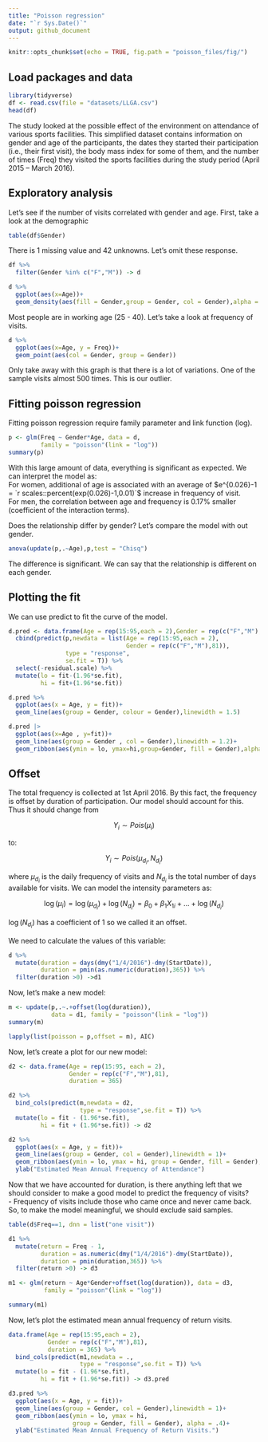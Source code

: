 ```yaml
---
title: "Poisson regression"
date: "`r Sys.Date()`"
output: github_document
---
```


```r
knitr::opts_chunk$set(echo = TRUE, fig.path = "poisson_files/fig/")
```

## Load packages and data
```r
library(tidyverse)
df <- read.csv(file = "datasets/LLGA.csv")
head(df)
```

The study looked at the possible effect of the environment on attendance of various sports facilities. This simplified dataset contains information on gender and age of the participants, the dates they started their participation (i.e., their first visit), the body mass index for some of them, and the number of times (Freq) they visited the sports facilities during the study period (April 2015 – March 2016).

## Exploratory analysis
Let's see if the number of visits correlated with gender and age. First, take a look at the demographic

```r
table(df$Gender)
```

There is 1 missing value and 42 unknowns. Let's omit these response.

```r
df %>%
  filter(Gender %in% c("F","M")) -> d

d %>%
  ggplot(aes(x=Age))+
  geom_density(aes(fill = Gender,group = Gender, col = Gender),alpha = .4)
```

Most people are in working age (25 - 40). Let's take a look at frequency of visits.

```r
d %>%
  ggplot(aes(x=Age, y = Freq))+
  geom_point(aes(col = Gender, group = Gender))
```

Only take away with this graph is that there is a lot of variations. One of the sample visits almost 500 times. This is our outlier.

## Fitting poisson regression
Fitting poisson regression require family parameter and link function (log).

```r
p <- glm(Freq ~ Gender*Age, data = d, 
         family = "poisson"(link = "log"))
summary(p)
```

With this large amount of data, everything is significant as expected. We can interpret the model as:  
For women, additional of age is associated with an average of $e^{0.026}-1 = `r scales::percent(exp(0.026)-1,0.01)`$ increase in frequency of visit.  
For men, the correlation between age and frequency is 0.17% smaller (coefficient of the interaction terms).

Does the relationship differ by gender? Let's compare the model with out gender.

```r
anova(update(p,.~Age),p,test = "Chisq")
```

The difference is significant. We can say that the relationship is different on each gender.

## Plotting the fit
We can use predict to fit the curve of the model.

```r
d.pred <- data.frame(Age = rep(15:95,each = 2),Gender = rep(c("F","M"),81)) %>%
  cbind(predict(p,newdata = list(Age = rep(15:95,each = 2),
                                 Gender = rep(c("F","M"),81)),
                type = "response",
                se.fit = T)) %>%
  select(-residual.scale) %>%
  mutate(lo = fit-(1.96*se.fit),
         hi = fit+(1.96*se.fit))

d.pred %>%
  ggplot(aes(x = Age, y = fit))+
  geom_line(aes(group = Gender, colour = Gender),linewidth = 1.5)

d.pred |> 
  ggplot(aes(x=Age , y=fit))+
  geom_line(aes(group = Gender , col = Gender),linewidth = 1.2)+
  geom_ribbon(aes(ymin = lo, ymax=hi,group=Gender, fill = Gender),alpha=.4)
```

## Offset
The total frequency is collected at 1st April 2016. By this fact, the frequency is offset by duration of participation. Our model should account for this. Thus it should change from

$$
Y_i\sim Pois(\mu_i)
$$

to:

$$
Y_i\sim Pois(\mu_{d_i},N_{d_i})
$$

where $\mu_{d_i}$ is the daily frequency of visits and $N_{d_i}$ is the total number of days available for visits. We can model the intensity parameters as:

$$
\log(\mu_{i})=\log(\mu_{d_i})+\log(N_{d_i})=\beta_0+\beta_1X_{1i}+\ldots+\log(N_{d_i})
$$

$\log(N_{d_i})$ has a coefficient of 1 so we called it an offset.

We need to calculate the values of this variable:

```r
d %>%
  mutate(duration = days(dmy("1/4/2016")-dmy(StartDate)),
         duration = pmin(as.numeric(duration),365)) %>% 
  filter(duration >0) ->d1
```

Now, let's make a new model:

```r
m <- update(p,.~.+offset(log(duration)),
            data = d1, family = "poisson"(link = "log"))
summary(m)

lapply(list(poisson = p,offset = m), AIC)
```

Now, let's create a plot for our new model:

```r
d2 <- data.frame(Age = rep(15:95, each = 2),
                 Gender = rep(c("F","M"),81),
                 duration = 365)

d2 %>%
  bind_cols(predict(m,newdata = d2,
                    type = "response",se.fit = T)) %>%
  mutate(lo = fit - (1.96*se.fit),
         hi = fit + (1.96*se.fit)) -> d2

d2 %>%
  ggplot(aes(x = Age, y = fit))+
  geom_line(aes(group = Gender, col = Gender),linewidth = 1)+
  geom_ribbon(aes(ymin = lo, ymax = hi, group = Gender, fill = Gender),alpha = .4) +
  ylab("Estimated Mean Annual Frequency of Attendance")
```

Now that we have accounted for duration, is there anything left that we should consider to make a good model to predict the frequency of visits?  
 - Frequency of visits include those who came once and never came back. So, to make the model meaningful, we should exclude said samples.

```r
table(d$Freq==1, dnn = list("one visit"))
```

```r
d1 %>%
  mutate(return = Freq - 1,
         duration = as.numeric(dmy("1/4/2016")-dmy(StartDate)),
         duration = pmin(duration,365)) %>%
  filter(return >0) -> d3

m1 <- glm(return ~ Age*Gender+offset(log(duration)), data = d3,
          family = "poisson"(link = "log"))

summary(m1)
```
 
Now, let's plot the estimated mean annual frequency of return visits.

```r
data.frame(Age = rep(15:95,each = 2),
           Gender = rep(c("F","M"),81),
           duration = 365) %>%
  bind_cols(predict(m1,newdata = .,
                    type = "response",se.fit = T)) %>%
  mutate(lo = fit - (1.96*se.fit),
         hi = fit + (1.96*se.fit)) -> d3.pred

d3.pred %>%
  ggplot(aes(x = Age, y = fit))+
  geom_line(aes(group = Gender, col = Gender),linewidth = 1)+
  geom_ribbon(aes(ymin = lo, ymax = hi, 
                  group = Gender, fill = Gender), alpha = .4)+
  ylab("Estimated Mean Annual Frequency of Return Visits.")
```

